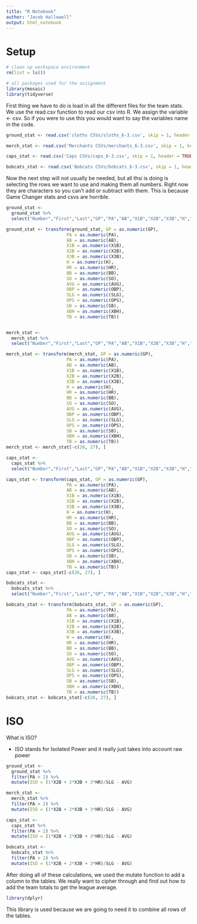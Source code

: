 ```yaml
---
title: "R Notebook"
author: "Jacob Hallowell"
output: html_notebook
---
```

# Setup
```r
# clean up workspace environment
rm(list = ls())

# all packages used for the assignment
library(mosaic)
library(tidyverse)
```

First thing we have to do is load in all the different files for the team stats. We use the read.csv function to read our csv into R. We assign the variable <- csv. So if you were to use this you would want to say the variables name in the code.
```r
ground_stat <- read.csv('sloths CSVs/sloths_6-3.csv', skip = 1, header = TRUE)

merch_stat <- read.csv('Merchants CSVs/merchants_6-3.csv', skip = 1, header = TRUE)

caps_stat <- read.csv('Caps CSVs/caps_6-3.csv', skip = 1, header = TRUE)

bobcats_stat <- read.csv('Bobcats CSVs/bobcats_6-3.csv', skip = 1, header = TRUE)
```

Now the next step will not usually be needed, but all thsi is doing is selecting the rows we want to use and making them all numbers. Right now they are characters so you can't add or subtract with them. This is because Game Changer stats and csvs are horrible.
```r
ground_stat <-
  ground_stat %>%
  select("Number","First","Last","GP","PA","AB","X1B","X2B","X3B","H","HR","RBI","R","BB","SO","AVG","OBP","SLG","OPS","SB","XBH","TB")

ground_stat <- transform(ground_stat, GP = as.numeric(GP),
                       PA = as.numeric(PA),
                       AB = as.numeric(AB),
                       X1B = as.numeric(X1B),
                       X2B = as.numeric(X2B),
                       X3B = as.numeric(X3B),
                       H = as.numeric(H),
                       HR = as.numeric(HR),
                       BB = as.numeric(BB),
                       SO = as.numeric(SO),
                       AVG = as.numeric(AVG),
                       OBP = as.numeric(OBP),
                       SLG = as.numeric(SLG),
                       OPS = as.numeric(OPS),
                       SB = as.numeric(SB),
                       XBH = as.numeric(XBH),
                       TB = as.numeric(TB))


merch_stat <-
  merch_stat %>%
  select("Number","First","Last","GP","PA","AB","X1B","X2B","X3B","H","HR","RBI","R","BB","SO","AVG","OBP","SLG","OPS","SB","XBH","TB")

merch_stat <- transform(merch_stat, GP = as.numeric(GP),
                       PA = as.numeric(PA),
                       AB = as.numeric(AB),
                       X1B = as.numeric(X1B),
                       X2B = as.numeric(X2B),
                       X3B = as.numeric(X3B),
                       H = as.numeric(H),
                       HR = as.numeric(HR),
                       BB = as.numeric(BB),
                       SO = as.numeric(SO),
                       AVG = as.numeric(AVG),
                       OBP = as.numeric(OBP),
                       SLG = as.numeric(SLG),
                       OPS = as.numeric(OPS),
                       SB = as.numeric(SB),
                       XBH = as.numeric(XBH),
                       TB = as.numeric(TB))
merch_stat <- merch_stat[-c(26, 27), ]

caps_stat <-
  caps_stat %>%
  select("Number","First","Last","GP","PA","AB","X1B","X2B","X3B","H","HR","RBI","R","BB","SO","AVG","OBP","SLG","OPS","SB","XBH","TB")

caps_stat <- transform(caps_stat, GP = as.numeric(GP),
                       PA = as.numeric(PA),
                       AB = as.numeric(AB),
                       X1B = as.numeric(X1B),
                       X2B = as.numeric(X2B),
                       X3B = as.numeric(X3B),
                       H = as.numeric(H),
                       HR = as.numeric(HR),
                       BB = as.numeric(BB),
                       SO = as.numeric(SO),
                       AVG = as.numeric(AVG),
                       OBP = as.numeric(OBP),
                       SLG = as.numeric(SLG),
                       OPS = as.numeric(OPS),
                       SB = as.numeric(SB),
                       XBH = as.numeric(XBH),
                       TB = as.numeric(TB))
caps_stat <- caps_stat[-c(26, 27), ]

bobcats_stat <-
  bobcats_stat %>%
  select("Number","First","Last","GP","PA","AB","X1B","X2B","X3B","H","HR","RBI","R","BB","SO","AVG","OBP","SLG","OPS","SB","XBH","TB")

bobcats_stat <- transform(bobcats_stat, GP = as.numeric(GP),
                       PA = as.numeric(PA),
                       AB = as.numeric(AB),
                       X1B = as.numeric(X1B),
                       X2B = as.numeric(X2B),
                       X3B = as.numeric(X3B),
                       H = as.numeric(H),
                       HR = as.numeric(HR),
                       BB = as.numeric(BB),
                       SO = as.numeric(SO),
                       AVG = as.numeric(AVG),
                       OBP = as.numeric(OBP),
                       SLG = as.numeric(SLG),
                       OPS = as.numeric(OPS),
                       SB = as.numeric(SB),
                       XBH = as.numeric(XBH),
                       TB = as.numeric(TB))
bobcats_stat <- bobcats_stat[-c(26, 27), ]
```

# ISO

What is ISO?

* ISO stands for Isolated Power and it really just takes into account raw power

```r
ground_stat <-
  ground_stat %>%
  filter(PA > 2) %>%
  mutate(ISO = (1*X2B + 2*X3B + 3*HR)/SLG - AVG)

merch_stat <-
  merch_stat %>%
  filter(PA > 2) %>%
  mutate(ISO = (1*X2B + 2*X3B + 3*HR)/SLG - AVG)

caps_stat <-
  caps_stat %>%
  filter(PA > 2) %>%
  mutate(ISO = (1*X2B + 2*X3B + 3*HR)/SLG - AVG)

bobcats_stat <-
  bobcats_stat %>%
  filter(PA > 2) %>%
  mutate(ISO = (1*X2B + 2*X3B + 3*HR)/SLG - AVG)
```
After doing all of these calculations, we used the mutate function to add a column to the tables. We really want to cipher through and find out how to add the team totals to get the league average.

```r
library(dplyr)
```
This library is used because we are going to need it to combine all rows of the tables.

```r

```